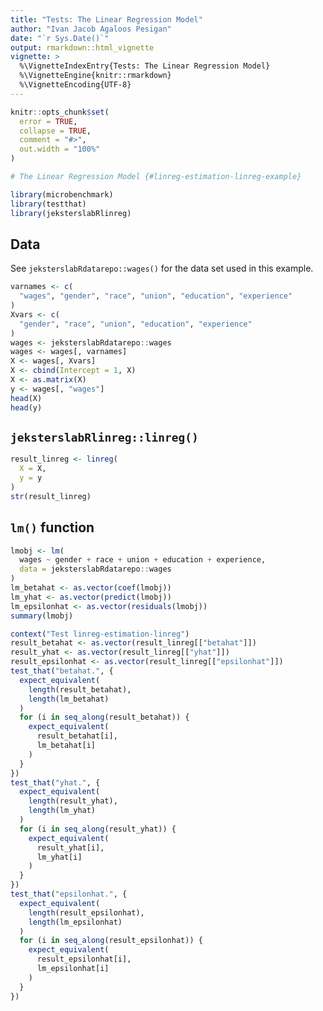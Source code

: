 ```yaml
---
title: "Tests: The Linear Regression Model"
author: "Ivan Jacob Agaloos Pesigan"
date: "`r Sys.Date()`"
output: rmarkdown::html_vignette
vignette: >
  %\VignetteIndexEntry{Tests: The Linear Regression Model}
  %\VignetteEngine{knitr::rmarkdown}
  %\VignetteEncoding{UTF-8}
---
```



```r
knitr::opts_chunk$set(
  error = TRUE,
  collapse = TRUE,
  comment = "#>",
  out.width = "100%"
)
```




```r
# The Linear Regression Model {#linreg-estimation-linreg-example}
```



```r
library(microbenchmark)
library(testthat)
library(jeksterslabRlinreg)
```


## Data

See `jeksterslabRdatarepo::wages()` for the data set used in this example.


```r
varnames <- c(
  "wages", "gender", "race", "union", "education", "experience"
)
Xvars <- c(
  "gender", "race", "union", "education", "experience"
)
wages <- jeksterslabRdatarepo::wages
wages <- wages[, varnames]
X <- wages[, Xvars]
X <- cbind(Intercept = 1, X)
X <- as.matrix(X)
y <- wages[, "wages"]
head(X)
head(y)
```


## `jeksterslabRlinreg::linreg()`


```r
result_linreg <- linreg(
  X = X,
  y = y
)
str(result_linreg)
```


## `lm()` function


```r
lmobj <- lm(
  wages ~ gender + race + union + education + experience,
  data = jeksterslabRdatarepo::wages
)
lm_betahat <- as.vector(coef(lmobj))
lm_yhat <- as.vector(predict(lmobj))
lm_epsilonhat <- as.vector(residuals(lmobj))
summary(lmobj)
```




```r
context("Test linreg-estimation-linreg")
result_betahat <- as.vector(result_linreg[["betahat"]])
result_yhat <- as.vector(result_linreg[["yhat"]])
result_epsilonhat <- as.vector(result_linreg[["epsilonhat"]])
test_that("betahat.", {
  expect_equivalent(
    length(result_betahat),
    length(lm_betahat)
  )
  for (i in seq_along(result_betahat)) {
    expect_equivalent(
      result_betahat[i],
      lm_betahat[i]
    )
  }
})
test_that("yhat.", {
  expect_equivalent(
    length(result_yhat),
    length(lm_yhat)
  )
  for (i in seq_along(result_yhat)) {
    expect_equivalent(
      result_yhat[i],
      lm_yhat[i]
    )
  }
})
test_that("epsilonhat.", {
  expect_equivalent(
    length(result_epsilonhat),
    length(lm_epsilonhat)
  )
  for (i in seq_along(result_epsilonhat)) {
    expect_equivalent(
      result_epsilonhat[i],
      lm_epsilonhat[i]
    )
  }
})
```



